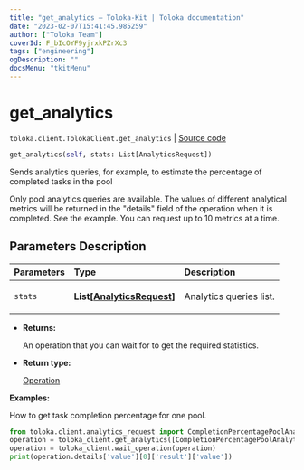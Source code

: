 ```yaml
---
title: "get_analytics — Toloka-Kit | Toloka documentation"
date: "2023-02-07T15:41:45.985259"
author: ["Toloka Team"]
coverId: F_bIcOYF9yjrxkPZrXc3
tags: ["engineering"]
ogDescription: ""
docsMenu: "tkitMenu"
---
```


# get_analytics
`toloka.client.TolokaClient.get_analytics` | [Source code](https://github.com/Toloka/toloka-kit/blob/v1.1.3/src/client/__init__.py#L2181)

```python
get_analytics(self, stats: List[AnalyticsRequest])
```

Sends analytics queries, for example, to estimate the percentage of completed tasks in the pool

Only pool analytics queries are available.
The values of different analytical metrics will be returned in the "details" field of the operation when it is
completed. See the example.
You can request up to 10 metrics at a time.

## Parameters Description

| Parameters | Type | Description |
| :----------| :----| :-----------|
`stats`|**List\[[AnalyticsRequest](/docs-new/toloka-kit/reference/toloka.client.analytics_request.AnalyticsRequest)\]**|<p>Analytics queries list.</p>

* **Returns:**

  An operation that you can wait for to get the required statistics.

* **Return type:**

  [Operation](/docs-new/toloka-kit/reference/toloka.client.operations.Operation)

**Examples:**

How to get task completion percentage for one pool.

```python
from toloka.client.analytics_request import CompletionPercentagePoolAnalytics
operation = toloka_client.get_analytics([CompletionPercentagePoolAnalytics(subject_id=pool_id)])
operation = toloka_client.wait_operation(operation)
print(operation.details['value'][0]['result']['value'])
```
